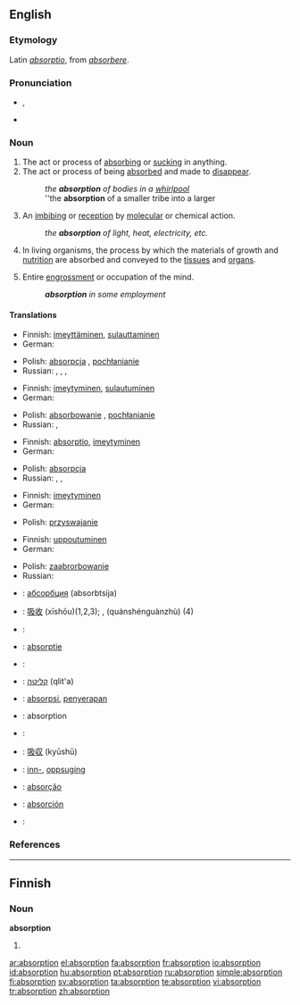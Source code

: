 ==English==

===Etymology===
Latin ''[[absorptio]]'', from ''[[absorbere]]''.

===Pronunciation===
* {{IPA|/əbˈzɔ:p.ʃən/}}, {{SAMPA|/@b"zO:p.S@n/}}
* {{audio|en-us-absorption.ogg|Audio (US)}}

===Noun===
{{en-noun}}

# The act or process of [[absorbing]] or [[sucking]] in anything.
# The act or process of being [[absorbed]] and made to [[disappear]].
#: ''the '''absorption''' of bodies in a [[whirlpool]]''
#: ''the '''absorption''' of a smaller tribe into a larger
# {{context|chemistry|physics}} An [[imbibing]] or [[reception]] by [[molecular]] or chemical action.
#: ''the '''absorption''' of light, heat, electricity, etc.''
# {{physiology}} In living organisms, the process by which the materials of growth and [[nutrition]] are absorbed and conveyed to the [[tissue]]s and [[organ]]s.
# Entire [[engrossment]] or occupation of the mind.
#: '''''absorption''' in some employment''

====Translations====
{{trans-top|act or process of absorbing or sucking in anything}}
* Finnish: [[imeyttäminen]], [[sulauttaminen]]
* German: {{t+|de|Absorption|f}}
{{trans-mid}}
* Polish: [[absorpcja]] {{f}}, [[pochłanianie]] {{n}}
* Russian: {{t|ru|всасывание|n|sc=Cyrl|tr=vsásyvanije}}, {{t|ru|впитывание|n|sc=Cyrl|tr=vpítyvanije}}, {{t|ru|поглощение|n|sc=Cyrl|tr=pogloš'énije}}, {{t|ru|абсорбция|f|sc=Cyrl|tr=absórbcija}}
{{trans-bottom}}

{{trans-top|act or process of being absorbed and made to disappear}}
* Finnish: [[imeytyminen]], [[sulautuminen]]
* German: {{t+|de|Absorption|f}}
{{trans-mid}}
* Polish: [[absorbowanie]] {{n}}, [[pochłanianie]] {{n}}
* Russian: {{t|ru|поглощение|n|sc=Cyrl|tr=pogloš'énije}}, 
{{trans-bottom}}

{{trans-top|chemistry, physics: imbibing or reception by molecular or chemical action}}
* Finnish: [[absorptio]], [[imeytyminen]]
* German: {{t+|de|Absorption|f}}
{{trans-mid}}
* Polish: [[absorpcja]] {{f}}
* Russian: {{t|ru|впитывание|n|sc=Cyrl|tr=vpítyvanije}}, {{t|ru|поглощение|n|sc=Cyrl|tr=pogloš'énije}}, {{t|ru|абсорбция|f|sc=Cyrl|tr=absórbcija}}
{{trans-bottom}}

{{trans-top|physiology: process by which the materials of growth and nutrition are absorbed}}
* Finnish: [[imeytyminen]]
* German: {{t+|de|Absorption|f}}
{{trans-mid}}
* Polish: [[przyswajanie]] {{n}}
{{trans-bottom}}

{{trans-top|entire occupation of the mind}}
* Finnish: [[uppoutuminen]]
* German: {{t+|de|vertieft}}
{{trans-mid}}
* Polish: [[zaabrorbowanie]] {{n}}
* Russian: {{t|ru|поглощённость|f|sc=Cyrl|tr=pogloš'ónnost'}}
{{trans-bottom}}

{{checktrans-top}}
* {{ttbc|Bulgarian}}: [[абсорбция]] (absorbtsija) {{f}}
* {{ttbc|Chinese}}: [[吸收]] (xīshōu)(1,2,3); {{t|cmn|全神貫注|sc=Hani|xs=Mandarin}}, {{t|cmn|全神贯注|sc=Hani|xs=Mandarin}} (quánshénguànzhù) (4)
* {{ttbc|Croatian}}: {{t-|hr|apsorpcija|f}}
* {{ttbc|Dutch}}: [[absorptie]] {{f}}
* {{ttbc|French}}: {{t+|fr|absorption|f}}
* {{ttbc|Hebrew}}: [[קליטה]] (qlit'a)
* {{ttbc|Indonesian}}: [[absorpsi]], [[serap|penyerapan]]
* {{ttbc|Interlingua}}: absorption
* {{ttbc|Italian}}: {{t+|it|assorbimento|m}}
{{checktrans-mid}}
* {{ttbc|Japanese}}: [[吸収]] (kyūshū)
* {{ttbc|Norwegian}}: [[inn-]], [[oppsuging]]
* {{ttbc|Portuguese}}: [[absorção]] {{f}}
* {{ttbc|Spanish}}: [[absorción]] {{f}}
* {{ttbc|Swedish}}: {{t+|sv|absorption|c}}
{{checktrans-bottom}}

===References===
{{R:Century 1911}}
{{R:Webster 1913}}

----

==Finnish==

===Noun===
'''absorption'''

# {{fi-form of|type=noun|case=genitive|pl=singular|[[absorptio]]}}

[[ar:absorption]]
[[el:absorption]]
[[fa:absorption]]
[[fr:absorption]]
[[io:absorption]]
[[id:absorption]]
[[hu:absorption]]
[[pt:absorption]]
[[ru:absorption]]
[[simple:absorption]]
[[fi:absorption]]
[[sv:absorption]]
[[ta:absorption]]
[[te:absorption]]
[[vi:absorption]]
[[tr:absorption]]
[[zh:absorption]]